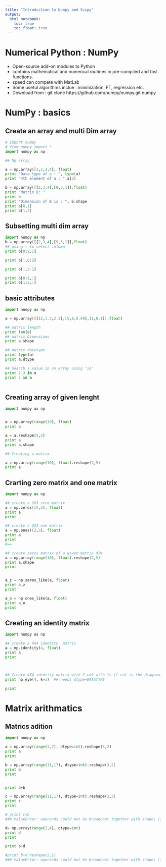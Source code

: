 ```yaml
---
title: "Introduction to Numpy and Scipy"
output: 
  html_notebook:
    toc: true
    toc_float: true
---
```


# Numerical Python : NumPy 

 * Open-source add-on modules to Python  
 * contains mathematical and numerical routines in pre-compiled and fast functions.
 * speed can compete with MatLab
 * Some useful algorithms inclue : minimization, FT, regression etc.
 * Download from : git clone https://github.com/numpy/numpy.git numpy
 
 
# NumPy : basics 

## Create an array and multi Dim array

```python
# import numpy
# from numpy import *
import numpy as np

## Np array

a = np.array([1,2,3,4], float)
print "Data type of a : ", type(a)
print "4th element of a : ",a[3]

b = np.array([[2,3,4],[9,3,1]],float)
print "Matrix B: "
print b
print "Dimension of B is : ", b.shape
print b[0,1]
print b[1,2]
```

## Subsetting multi dim array
```python
import numpy as np
b = np.array([[2,3,4],[9,3,1]],float)
## using : to select column 
print b[0:2,1]

print b[:,0:2]

print b[:,:-1]

print b[0:1,:]
print b[1:2,:]

```


## basic attributes

```python
import numpy as np

a = np.array([[12,1.3,2.3],[5,6,8.09],[1,0,1]],float)

## matrix length
print len(a)
## matrix Dimensions
print a.shape

## matrix datatype
print type(a)
print a.dtype

## Search a value in an array using 'in'
print 2.3 in a
print 2 in a



```


## Creating array of given lenght

```python
import numpy as np


a = np.array(range(10), float)
print a

a = a.reshape(5,2)
print a
print a.shape

## Creating a matrix 

a = np.array(range(10), float).reshape(2,5)
print a

```

## Crarting zero matrix and one matrix

```python
import numpy as np

## create a 2X3 zero matrix 
a = np.zeros((2,3), float)
print a
print 

## create a 2X3 one matrix 
a = np.ones((2,3), float)
print a
print 
#==

## create zeros matrix of a given matrix dim
a = np.array(range(10), float).reshape(2,5)
print a.shape
print 


a_z = np.zeros_like(a, float)
print a_z
print 

a_o = np.ones_like(a, float)
print a_o
print 

```

## Creating an identity matrix 

```python
import numpy as np

## create a 4X4 identity  matrix 
a = np.identity(4, float)
print a
print 



## Create 4X4 identity matrix with 2 col with 1s (1 col is the diagonal)
print np.eye(4, k=1)  ## needs dtype=DATATYPE

print 

```


# Matrix arithmatics

## Matrics adition

```python
import numpy as np

a = np.array(range(1,7), dtype=int).reshape(3,2)
print a
print 

b = np.array(range(11,17), dtype=int).reshape(3,2)
print b
print 


print a+b 

c = np.array(range(11,17), dtype=int).reshape(2,3)
print c
print 

# print c+b
### ValueError: operands could not be broadcast together with shapes (2,3) (3,2) 

d= np.array(range(2,4), dtype=int)
print d
print 

print b+d

#print b+d.reshape(2,1) 
### ValueError: operands could not be broadcast together with shapes (3,2) (2,1) 

```


